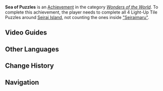 {{Achievement Infobox
|title        = 
|id           = 81164
|order id     = 1150
|category     = Wonders of the World
|description  = Unlock one series of mechanisms on Seirai Island
|requirements = Complete all 4 Light-Up Tile Puzzles around Seirai Island, does not count those inside "Seiraimaru"
|primogems    = 5
|tracking     = 
|hidden       = 1
|topic        = 
|type         = Exploration
}}
'''Sea of Puzzles''' is an [[Achievement]] in the category ''[[Wonders of the World]]''. To complete this achievement, the player needs to complete all 4 Light-Up Tile Puzzles around [[Seirai Island]], not counting the ones inside [["Seiraimaru"]].
<!--
==Trivia==
-->
==Video Guides==
{{EVT
|video1   = https://youtu.be/ey4KxLOYOAw
|caption1 = "Sea of Puzzles" Achievement Guide (Part 1)

|video2   = https://youtu.be/d4BQX_xsenI
|caption2 = "Sea of Puzzles" Achievement Guide (Part 2)
}}

==Other Languages==
{{Other Languages
|en      = Sea of Puzzles
|zhs     = 益智海域
|zhs_rm  = Yìzhì Hǎiyù
|zht     = 益智海域
|zht_rm  = Yìzhì Hǎiyù
|zh_tl   = Brain-Training Area of the Ocean
|ja      = 脳トレ海域
|ja_rm   = Nou-tore Kai'iki
|ja_tl   = Brain-Training Area of the Ocean
|ko      = 지혜의 해역
|ko_rm   = Jihye-ui Haeyeok
|ko_tl   = Waters of Wisdom
|es      = Sabiduría marina
|es_tl   = Marine Wisdom
|fr      = Une mer d'énigmes
|fr_tl   = A Sea of Puzzles
|ru      = Акватория мудрости
|ru_tl   = 
|th      = ปริศนาแห่งท้องทะเล
|th_rm   = 
|th_tl   = 
|vi      = Vùng Biển Trí Tuệ
|vi_tl   = 
|de      = Meer von Rätseln
|de_tl   = Sea of Riddles
|id      = Lautan Teka-teki
|id_tl   = Sea of Puzzles
|pt      = Mar de Quebra-Cabeças
|pt_tl   = 
}}

==Change History==
{{Change History|2.1}}
<!--
==References==
{{Reflist}}
-->
==Navigation==
{{Achievement Navbox|Wonders of the World|Exploration}}